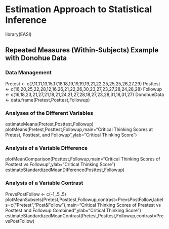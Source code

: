 # Estimation Approach to Statistical Inference

library(EASI)

## Repeated Measures (Within-Subjects) Example with Donohue Data

### Data Management

Pretest <- c(7,11,11,13,15,17,18,18,19,19,19,19,21,22,25,25,25,26,27,29)
Posttest <- c(16,20,25,22,28,12,16,26,21,22,26,30,23,27,23,27,28,24,28,28)
Followup <- c(16,18,23,21,27,21,18,21,24,21,27,28,18,27,23,28,31,18,31,27)
DonohueData <- data.frame(Pretest,Posttest,Followup)

### Analyses of the Different Variables

estimateMeans(Pretest,Posttest,Followup)
plotMeans(Pretest,Posttest,Followup,main="Critical Thinking Scores at Pretest, Posttest, and Followup",ylab="Critical Thinking Score")
 
### Analysis of a Variable Difference

plotMeanComparison(Posttest,Followup,main="Critical Thinking Scores of Posttest vs Followup",ylab="Critical Thinking Score")
estimateStandardizedMeanDifference(Posttest,Followup)

### Analysis of a Variable Contrast

PrevsPostFollow <- c(-1,.5,.5)
plotMeanSubsets(Pretest,Posttest,Followup,contrast=PrevsPostFollow,labels=c("Pretest","Post&Follow"),main="Critical Thinking Scores of Prestest vs Posttest and Followup Combined",ylab="Critical Thinking Score")
estimateStandardizedMeanContrast(Pretest,Posttest,Followup,contrast=PrevsPostFollow)
